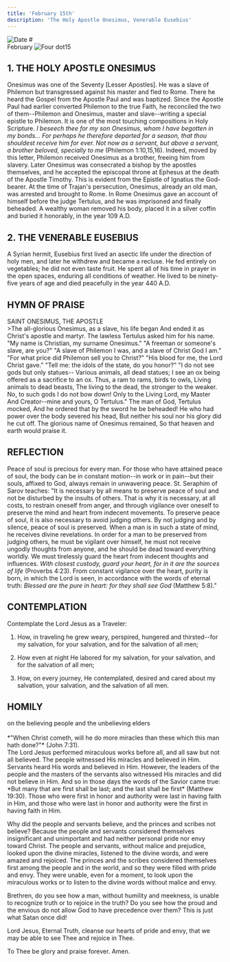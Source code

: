 ```yaml
---
title: 'February 15th'
description: 'The Holy Apostle Onesimus, Venerable Eusebius'
---
```


<RunningHead />
<Image src="/title-imprint.png" height={50} width={50} alt="Date" className="title-imprint"/>
# <div id="date">February <Image className="four-dot" src="/four-dot.png" height={15} width={15} alt="Four dot" />15</div>

## 1. THE HOLY APOSTLE ONESIMUS

Onesimus was one of the Seventy [Lesser Apostles]. He was a slave of Philemon but transgressed against his master and fled to Rome. There he heard the Gospel from the Apostle Paul and was baptized. Since the Apostle Paul had earlier converted Philemon to the true Faith, he reconciled the two of them--Philemon and Onesimus, master and slave--writing a special epistle to Philemon. It is one of the most touching compositions in Holy Scripture. *I beseech thee for my son Onesimus, whom I have begotten in my bonds... For perhaps he therefore departed for a season, that thou shouldest receive him for ever. Not now as a servant, but above a servant, a brother beloved, specially to me* (Philemon 1:10,15,16). Indeed, moved by this letter, Philemon received Onesimus as a brother, freeing him from slavery. Later Onesimus was consecrated a bishop by the apostles themselves, and he accepted the episcopal throne at Ephesus at the death of the Apostle Timothy. This is evident from the Epistle of Ignatius the God-bearer. At the time of Trajan's persecution, Onesimus, already an old man, was arrested and brought to Rome. In Rome Onesimus gave an account of himself before the judge Tertulus, and he was imprisoned and finally beheaded. A wealthy woman removed his body, placed it in a silver coffin and buried it honorably, in the year 109 A.D.

## 2. THE VENERABLE EUSEBIUS

A Syrian hermit, Eusebius first lived an asectic life under the direction of holy men, and later he withdrew and became a recluse. He fed entirely on vegetables; he did not even taste fruit. He spent all of his time in prayer in the open spaces, enduring all conditions of weather. He lived to be ninety-five years of age and died peacefully in the year 440 A.D.


## HYMN OF PRAISE
<div style={{textAlign:'center', color:'crimson', fontWeight:'bold'}}>
SAINT ONESIMUS, THE APOSTLE
</div>
>The all-glorious Onesimus, as a slave, his life began  
And ended it as Christ's apostle and martyr.  
The lawless Tertulus asked him for his name.  
"My name is Christian, my surname Onesimus."  
"A freeman or someone's slave, are you?"  
"A slave of Philemon I was, and a slave of Christ God I am."  
"For what price did Philemon sell you to Christ?"  
"His blood for me, the Lord Christ gave."  
"Tell me: the idols of the state, do you honor?"  
"I do not see gods but only statues--  
Various animals, all dead statues;  
I see an ox being offered as a sacrifice to an ox.  
Thus, a ram to rams, birds to owls,  
Living animals to dead beasts,  
The living to the dead, the stronger to the weaker.  
No, to such gods I do not bow down!  
Only to the Living Lord, my Master  
And Creator--mine and yours, O Tertulus."  
The man of God, Tertulus mocked,  
And he ordered that by the sword he be beheaded!  
He who had power over the body severed his head,  
But neither his soul nor his glory did he cut off.  
The glorious name of Onesimus remained,  
So that heaven and earth would praise it.  


## REFLECTION

Peace of soul is precious for every man. For those who have attained peace of soul, the body can be in constant motion--in work or in pain--but their souls, affixed to God, always remain in unwavering peace. St. Seraphim of Sarov teaches: "It is necessary by all means to preserve peace of soul and not be disturbed by the insults of others. That is why it is necessary, at all costs, to restrain oneself from anger, and through vigilance over oneself to preserve the mind and heart from indecent movements. To preserve peace of soul, it is also necessary to avoid judging others. By not judging and by silence, peace of soul is preserved. When a man is in such a state of mind, he receives divine revelations. In order for a man to be preserved from judging others, he must be vigilant over himself, he must not receive ungodly thoughts from anyone, and he should be dead toward everything worldly. We must tirelessly guard the heart from indecent thoughts and influences. *With closest custody, guard your heart, for in it are the sources of life* (Proverbs 4:23). From constant vigilance over the heart, purity is born, in which the Lord is seen, in accordance with the words of eternal truth: *Blessed are the pure in heart: for they shall see God* (Matthew 5:8)."

## CONTEMPLATION

Contemplate the Lord Jesus as a Traveler:

1. How, in traveling he grew weary, perspired, hungered and thirsted--for my salvation, for your salvation, and for the salvation of all men;

2. How even at night He labored for my salvation, for your salvation, and for the salvation of all men;

3. How, on every journey, He contemplated, desired and cared about my salvation, your salvation, and the salvation of all men.


## HOMILY
<div style={{textAlign:'center', color:'crimson', fontWeight:'bold'}}>
on the believing people and the unbelieving elders
</div><br />
<div style={{textAlign:'right'}}>
*"When Christ cometh, will he do more miracles than these which this man hath done?"* (John 7:31).
</div>
The Lord Jesus performed miraculous works before all, and all saw but not all believed. The people witnessed His miracles and believed in Him. Servants heard His words and believed in Him. However, the leaders of the people and the masters of the servants also witnessed His miracles and did not believe in Him. And so in those days the words of the Savior came true: *But many that are first shall be last; and the last shall be first* (Matthew 19:30). Those who were first in honor and authority were last in having faith in Him, and those who were last in honor and authority were the first in having faith in Him.

Why did the people and servants believe, and the princes and scribes not believe? Because the people and servants considered themselves insignificant and unimportant and had neither personal pride nor envy toward Christ. The people and servants, without malice and prejudice, looked upon the divine miracles, listened to the divine words, and were amazed and rejoiced. The princes and the scribes considered themselves first among the people and in the world, and so they were filled with pride and envy.  They were unable, even for a moment, to look upon the miraculous works or to listen to the divine words without malice and envy.

Brethren, do you see how a man, without humility and meekness, is unable to recognize truth or to rejoice in the truth? Do you see how the proud and the envious do not allow God to have precedence over them? This is just what Satan once did!

Lord Jesus, Eternal Truth, cleanse our hearts of pride and envy, that we may be able to see Thee and rejoice in Thee.

To Thee be glory and praise forever. Amen.